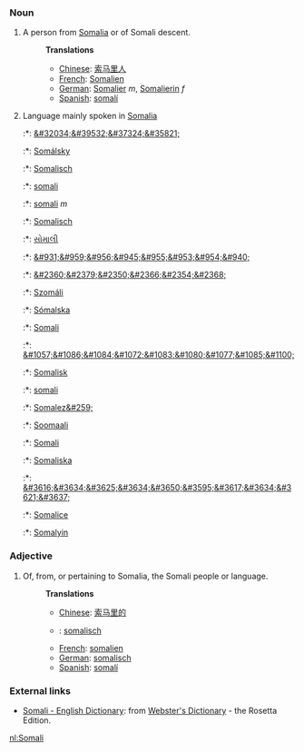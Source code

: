 ===Noun===
#A person from [[Somalia]] or of Somali descent.
#:'''Translations'''
#:*[[Chinese]]: [[索马里人]]
#:*[[French]]: [[Somalien]]
#:*[[German]]: [[Somalier]] ''m'', [[Somalierin]] ''f''
#:*[[Spanish]]: [[somalí]]
#Language mainly spoken in [[Somalia]]
#:*{{zh}}: [[&#32034;&#39532;&#37324;&#35821;]]
#:*{{cs}}: [[Somálsky]]
#:*{{nl}}: [[Somalisch]] {{n}}
#:*{{fi}}: [[somali]]
#:*{{fr}}: [[somali]] ''m''
#:*{{de}}: [[Somalisch]]
#:*{{gu}}: [[સોમાલી]]
#:*{{he}}: [[&#931;&#959;&#956;&#945;&#955;&#953;&#954;&#940;]]
#:*{{hi}}: [[&#2360;&#2379;&#2350;&#2366;&#2354;&#2368;]]
#:*{{hu}}: [[Szomáli]]
#:*{{is}}: [[Sómalska]]
#:*{{mt}}: [[Somali]]
#:*{{mdf}}: [[&#1057;&#1086;&#1084;&#1072;&#1083;&#1080;&#1077;&#1085;&#1100;]]
#:*{{no}}: [[Somalisk]]
#:*{{pt}}: [[somali]]
#:*{{ro}}: [[Somalez&#259;]]
#:*{{so}}: [[Soomaali]]
#:*{{es}}: [[Somali]]
#:*{{sv}}: [[Somaliska]]
#:*{{th}}: [[&#3616;&#3634;&#3625;&#3634;&#3650;&#3595;&#3617;&#3634;&#3621;&#3637;]]
#:*{{tr}}: [[Somalice]]
#:*{{wa}}: [[Somalyin]]
===Adjective===
#Of, from, or pertaining to Somalia, the Somali people or language.
#:'''Translations'''
#:*[[Chinese]]: [[索马里的]]
#:*{{nl}}: [[somalisch]]
#:*[[French]]: [[somalien]]
#:*[[German]]: [[somalisch]]
#:*[[Spanish]]: [[somalí]]

=== External links ===
*[http://www.websters-online-dictionary.org/definition/Somali-english/ Somali - English Dictionary]: from [http://www.websters-online-dictionary.org/ Webster's Dictionary] - the Rosetta Edition.

[[nl:Somali]]